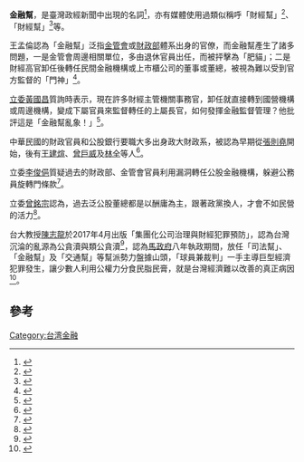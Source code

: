 {{citecheck|time=2017-01-21T14:40:20+00:00}}
{{TotallyDisputed|time=2017-05-24T16:41:54+00:00}}
'''金融幫'''，是臺灣政經新聞中出現的名詞<ref>{{Cite web|title= 瓦解財金幫 顧立雄：退官不宜任金融董總 |url= https://news.ltn.com.tw/news/focus/paper/1203282 |author = 王孟倫 |publisher=自由時報 |date=2018-05-24|archive-date=2018-05-29|archive-url=https://web.archive.org/web/20180529175957/https://news.ltn.com.tw/news/focus/paper/1203282|dead-url=no}}</ref>，亦有媒體使用過類似稱呼「財經幫」<ref>{{Cite web|title= 慶富案究責換3董座 打破「財經幫」壟斷公股行庫 |url= https://news.ltn.com.tw/news/politics/breakingnews/2259743 |author = 即時新聞 |publisher=自由時報 |date=2017-11-21 |archive-date=2017-11-24|archive-url=https://web.archive.org/web/20171124074110/https://news.ltn.com.tw/news/politics/breakingnews/2259743|dead-url=no}}</ref>、「財經幫」<ref>{{Cite web|title= 財政部：公股人事依法選派沒有財金幫 |url= https://www.nownews.com/news/2652255 |author = 邱柏勝 |publisher=中央社 |date=2017-11-28 |archive-date=2021-01-26|archive-url=https://archive.vn/pfWYv|dead-url=no}}</ref>等。

王孟倫認為「金融幫」泛指[[金管會|金管會]]或[[中華民國財政部|財政部]]體系出身的官僚，而金融幫產生了諸多問題，一是金管會周邊相關單位，多由退休官員出任，而被抨擊為「肥貓」；二是財經高官卸任後轉任民間金融機構或上市櫃公司的董事或董總，被視為難以受到官方監督的「門神」<ref>{{Cite news|url=http://news.ltn.com.tw/news/business/paper/1134604|2=|title=金管會與金融幫的問題- 財經 - 自由時報|accessdate=2017-09-12|archive-date=2017-09-11|archive-url=https://web.archive.org/web/20170911233335/http://news.ltn.com.tw/news/business/paper/1134604|dead-url=no}}</ref>。

[[立委|立委]][[黃國昌|黃國昌]]質詢時表示，現在許多財經主管機關事務官，卸任就直接轉到國營機構或周邊機構，變成下屬官員來監督轉任的上屬長官，如何發揮金融監督管理？他批評這是「金融幫亂象！」<ref>{{Cite news|url=http://news.ltn.com.tw/news/business/breakingnews/1893058|2=|date=2016-11-21|4=|title=拆解金融幫？ 黃國昌將提案修法「旋轉門條款」 - 財經 - 自由時報電子報|accessdate=2017-01-21|archive-date=2017-02-02|archive-url=https://web.archive.org/web/20170202001309/http://news.ltn.com.tw/news/business/breakingnews/1893058|dead-url=no}}</ref>。

中華民國的財政官員和公股銀行要職大多出身政大財政系，被認為早期從[[張則堯|張則堯]]開始，後有[[王建煊|王建煊]]、[[曾巨威|曾巨威]]及[[林全|林全]]等人<ref>{{Cite news|url=https://www.cmmedia.com.tw/home/articles/1360|title=「財政幫」升官發財的神秘基因 -財經 - 信傳媒|accessdate=2016-10-21|language=zh-TW|archive-date=2017-06-25|archive-url=https://web.archive.org/web/20170625133633/https://www.cmmedia.com.tw/home/articles/1360|dead-url=no}}</ref>。

立委[[李俊俋|李俊俋]]質疑過去的財政部、金管會官員利用漏洞轉任公股金融機構，躲避公務員旋轉門條款<ref>{{Cite news|url=http://news.ltn.com.tw/news/politics/breakingnews/1841574|title=躲避旋轉門條款 綠委爆：35位卸任金管官員轉公營行庫 -政治 - 自由電子報|accessdate=2016-09-30|language=zh-TW|archive-date=2016-09-30|archive-url=https://web.archive.org/web/20160930054335/http://news.ltn.com.tw/news/politics/breakingnews/1841574|dead-url=no}}</ref>。

立委[[曾銘宗|曾銘宗]]認為，過去泛公股董總都是以酬庸為主，跟著政黨換人，才會不如民營的活力<ref>{{Cite news|url=http://www.new7.com.tw/NewsView.aspx?t=04&i=TXT20160518172410GAB|title=財經事 曾銘宗：泛公股董總政治酬庸失活力 - 財經 產業 - 新新聞|accessdate=2016-05-26|language=zh-TW|archive-url=https://web.archive.org/web/20170902092733/http://www.new7.com.tw/NewsView.aspx?t=04&i=TXT20160518172410GAB|archive-date=2017-09-02|dead-url=yes}}</ref>。

台大教授[[陳志龍|陳志龍]]於2017年4月出版「集團化公司治理與財經犯罪預防」，認為台灣沉淪的亂源為公貪瀆與類公貪瀆<ref>{{Cite news|url=https://tw.news.yahoo.com/%E5%87%BA%E6%9B%B8%E6%B2%92%E4%BA%BA%E6%95%A2%E5%AF%AB%E5%BA%8F-%E5%89%8D%E5%8F%B0%E5%A4%A7%E6%95%99%E6%8E%88%E9%99%B3%E5%BF%97%E9%BE%8D%E6%8F%AD%E5%AF%86-%E6%98%AF%E8%AA%B0%E6%8E%8F%E7%A9%BA%E5%8F%B0%E7%81%A3-105149959.html|title=出書沒人敢寫序 前台大教授陳志龍揭密「是誰掏空台灣」- 雅虎新聞|accessdate=2016-05-09|language=zh-TW|archive-date=2017-10-05|archive-url=https://web.archive.org/web/20171005235027/https://tw.news.yahoo.com/%E5%87%BA%E6%9B%B8%E6%B2%92%E4%BA%BA%E6%95%A2%E5%AF%AB%E5%BA%8F-%E5%89%8D%E5%8F%B0%E5%A4%A7%E6%95%99%E6%8E%88%E9%99%B3%E5%BF%97%E9%BE%8D%E6%8F%AD%E5%AF%86-%E6%98%AF%E8%AA%B0%E6%8E%8F%E7%A9%BA%E5%8F%B0%E7%81%A3-105149959.html|dead-url=no}}</ref>，認為[[馬政府|馬政府]]八年執政期間，放任「司法幫」、「金融幫」及「交通幫」等幫派勢力盤據山頭，「球員兼裁判」一手主導巨型經濟犯罪發生，讓少數人利用公權力分食民脂民膏，就是台灣經濟難以改善的真正病因<ref>{{Cite news|url=http://news.ltn.com.tw/news/focus/paper/1113233?utm_medium=M&utm_campaign=SHARE&utm_source=LINE|title=陳志龍：官僚三大幫 球員兼裁判- 自由時報|accessdate=2017-06-24|language=zh-TW|archive-date=2017-11-07|archive-url=https://web.archive.org/web/20171107004339/http://news.ltn.com.tw/news/focus/paper/1113233?utm_medium=M&utm_campaign=SHARE&utm_source=LINE|dead-url=no}}</ref>。

==參考==
{{reflist}}
[[Category:台湾金融|Category:台湾金融]]